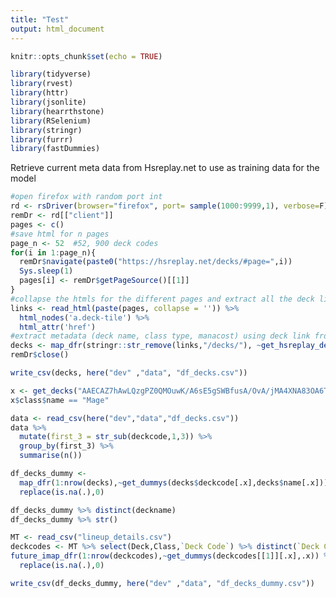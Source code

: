 ```yaml
---
title: "Test"
output: html_document
---
```


```r
knitr::opts_chunk$set(echo = TRUE)
```

```r
library(tidyverse)
library(rvest)
library(httr)
library(jsonlite)
library(hearrthstone)
library(RSelenium)
library(stringr)
library(furrr)
library(fastDummies)
```

Retrieve current meta data from Hsreplay.net to use as training data for the model
```r
#open firefox with random port int
rd <- rsDriver(browser="firefox", port= sample(1000:9999,1), verbose=F)
remDr <- rd[["client"]]
pages <- c()
#save html for n pages
page_n <- 52  #52, 900 deck codes
for(i in 1:page_n){
  remDr$navigate(paste0("https://hsreplay.net/decks/#page=",i))
  Sys.sleep(1)
  pages[i] <- remDr$getPageSource()[[1]]
}
#collapse the htmls for the different pages and extract all the deck links
links <- read_html(paste(pages, collapse = '')) %>% 
  html_nodes('a.deck-tile') %>% 
  html_attr('href')
#extract metadata (deck name, class type, manacost) using deck link from hsreplay
decks <- map_dfr(stringr::str_remove(links,"/decks/"), ~get_hsreplay_decks(.x))
remDr$close()
```

```r
write_csv(decks, here("dev" ,"data", "df_decks.csv"))
```

```r
x <- get_decks("AAECAZ7hAwLQzgPZ0QMOuwK/A6sE5gSWBfusA/OvA/jMA4XNA83OA6TRA/fRA/jdA4fkAwA=")
x$class$name == "Mage"
```

```r
data <- read_csv(here("dev","data","df_decks.csv"))
data %>% 
  mutate(first_3 = str_sub(deckcode,1,3)) %>% 
  group_by(first_3) %>% 
  summarise(n())
```

```r
df_decks_dummy <- 
  map_dfr(1:nrow(decks),~get_dummys(decks$deckcode[.x],decks$name[.x])) %>% 
  replace(is.na(.),0) 
```

```r
df_decks_dummy %>% distinct(deckname)
df_decks_dummy %>% str()
```
```r
MT <- read_csv("lineup_details.csv")
deckcodes <- MT %>% select(Deck,Class,`Deck Code`) %>% distinct(`Deck Code`)
future_imap_dfr(1:nrow(deckcodes),~get_dummys(deckcodes[[1]][.x],.x)) %>% 
  replace(is.na(.),0) 
```

```r
write_csv(df_decks_dummy, here("dev" ,"data", "df_decks_dummy.csv"))
```


